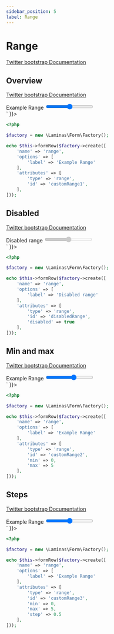 ```yaml
---
sidebar_position: 5
label: Range
---
```



# Range

[Twitter bootstrap Documentation](https://getbootstrap.com/docs/5.1/forms/range)

## Overview

[Twitter bootstrap Documentation](https://getbootstrap.com/docs/5.1/forms/range/#overview)

<Tabs>
<TabItem value="result" label="Result" default>
  <HtmlCode bootstrapVersion="5.1">
      <div dangerouslySetInnerHTML={{ __html: `<div class="mb-3">
    <label class="form-label" for="customRange1">Example Range</label>
    <input class="form-range" id="customRange1" name="range" type="range" value="">
</div>` }}></div>
  </HtmlCode>
</TabItem>
<TabItem value="source" label="Source">

```php
<?php

$factory = new \Laminas\Form\Factory();

echo $this->formRow($factory->create([
    'name' => 'range',
    'options' => [
        'label' => 'Example Range'
    ],
    'attributes' => [
        'type' => 'range',
        'id' => 'customRange1',
    ],
]));
```

</TabItem>
</Tabs>

## Disabled

[Twitter bootstrap Documentation](https://getbootstrap.com/docs/5.1/forms/range/#disabled)

<Tabs>
<TabItem value="result" label="Result" default>
  <HtmlCode bootstrapVersion="5.1">
      <div dangerouslySetInnerHTML={{ __html: `<div class="mb-3">
    <label class="form-label" for="disabledRange">Disabled range</label>
    <input class="form-range" disabled id="disabledRange" name="range" type="range" value="">
</div>` }}></div>
  </HtmlCode>
</TabItem>
<TabItem value="source" label="Source">

```php
<?php

$factory = new \Laminas\Form\Factory();

echo $this->formRow($factory->create([
    'name' => 'range',
    'options' => [
        'label' => 'Disabled range'
    ],
    'attributes' => [
        'type' => 'range',
        'id' => 'disabledRange',
        'disabled' => true
    ],
]));
```

</TabItem>
</Tabs>

## Min and max

[Twitter bootstrap Documentation](https://getbootstrap.com/docs/5.1/forms/range/#min-and-max)

<Tabs>
<TabItem value="result" label="Result" default>
  <HtmlCode bootstrapVersion="5.1">
      <div dangerouslySetInnerHTML={{ __html: `<div class="mb-3">
    <label class="form-label" for="customRange2">Example Range</label>
    <input class="form-range" id="customRange2" max="5" min="0" name="range" type="range" value="">
</div>` }}></div>
  </HtmlCode>
</TabItem>
<TabItem value="source" label="Source">

```php
<?php

$factory = new \Laminas\Form\Factory();

echo $this->formRow($factory->create([
    'name' => 'range',
    'options' => [
        'label' => 'Example Range'
    ],
    'attributes' => [
        'type' => 'range',
        'id' => 'customRange2',
        'min' => 0,
        'max' => 5
    ],
]));
```

</TabItem>
</Tabs>

## Steps

[Twitter bootstrap Documentation](https://getbootstrap.com/docs/5.1/forms/range/#steps)

<Tabs>
<TabItem value="result" label="Result" default>
  <HtmlCode bootstrapVersion="5.1">
      <div dangerouslySetInnerHTML={{ __html: `<div class="mb-3">
    <label class="form-label" for="customRange3">Example Range</label>
    <input class="form-range" id="customRange3" max="5" min="0" name="range" step="0.5" type="range" value="">
</div>` }}></div>
  </HtmlCode>
</TabItem>
<TabItem value="source" label="Source">

```php
<?php

$factory = new \Laminas\Form\Factory();

echo $this->formRow($factory->create([
    'name' => 'range',
    'options' => [
        'label' => 'Example Range'
    ],
    'attributes' => [
        'type' => 'range',
        'id' => 'customRange3',
        'min' => 0,
        'max' => 5,
        'step' => 0.5
    ],
]));
```

</TabItem>
</Tabs>

